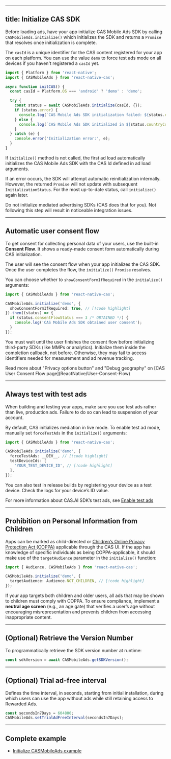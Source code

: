
---

## title: Initialize CAS SDK
Before loading ads, have your app initialize CAS Mobile Ads SDK by calling `CASMobileAds.initialize()` which initializes the SDK and returns a `Promise` that resolves once initialization is complete.

The `casId` is a unique identifier for the CAS content registered for your app on each platform.
You can use the value `demo` to force test ads mode on all devices if you haven't registered a `casId` yet.

```ts
import { Platform } from 'react-native';
import { CASMobileAds } from 'react-native-cas';

async function initCAS() {
  const casId = Platform.OS === 'android' ? 'demo' : 'demo';

  try {
    const status = await CASMobileAds.initialize(casId, {});
    if (status.error) {
      console.log(`CAS Mobile Ads SDK initialization failed: ${status.error}`);
    } else {
      console.log(`CAS Mobile Ads SDK initialized in ${status.countryCode} country`);
    }
  } catch (e) {
    console.error('Initialization error:', e);
  }
}
```

If `initialize()` method is not called, the first ad load automatically initializes the CAS Mobile Ads SDK with the CAS Id defined in ad load arguments.

If an error occurs, the SDK will attempt automatic reinitialization internally. However, the returned `Promise` will not update with subsequent `InitializationStatus`. For the most up-to-date status, call `initialize()` again later.

<Error>  
Do not initialize mediated advertising SDKs (CAS does that for you).  
Not following this step will result in noticeable integration issues.  
</Error>  

---

## Automatic user consent flow
To get consent for collecting personal data of your users, use the built-in **Consent Flow**.
It shows a ready-made consent form automatically during CAS initialization.

The user will see the consent flow when your app initializes the CAS SDK.
Once the user completes the flow, the `initialize()` `Promise` resolves.

You can choose whether to `showConsentFormIfRequired` in the `initialize()` arguments:

```ts
import { CASMobileAds } from 'react-native-cas';

CASMobileAds.initialize('demo', {
  showConsentFormIfRequired: true, // [!code highlight]
}).then((status) => {
  if (status.consentFlowStatus === 3 /* OBTAINED */) {
    console.log('CAS Mobile Ads SDK obtained user consent');
  }
});
```

You must wait until the user finishes the consent flow before initializing third-party SDKs (like MMPs or analytics).
Initialize them inside the completion callback, not before.
Otherwise, they may fail to access identifiers needed for measurement and ad revenue tracking.

<Info>  
Read more about "Privacy options button" and "Debug geography" on [CAS User Consent Flow page](ReactNative/User-Consent-Flow)  
</Info>  

---

## Always test with test ads
When building and testing your apps, make sure you use test ads rather than live, production ads.
Failure to do so can lead to suspension of your account.

By default, CAS initializes mediation in live mode.
To enable test ad mode, manually set `forceTestAds` in the `initialize()` arguments:

```ts
import { CASMobileAds } from 'react-native-cas';

CASMobileAds.initialize('demo', {
  forceTestAds: __DEV__, // [!code highlight]
  testDeviceIds: [
    'YOUR_TEST_DEVICE_ID', // [!code highlight]
  ],
});
```

You can also test in release builds by registering your device as a test device.
Check the logs for your device’s ID value.

For more information about CAS.AI SDK’s test ads, see [Enable test ads](ReactNative/Enabling-test-ads)

---

## Prohibition on Personal Information from Children
Apps can be marked as child-directed or [Children’s Online Privacy Protection Act (COPPA)](https://www.ftc.gov/tips-advice/business-center/privacy-and-security/children%27s-privacy) applicable through the CAS UI.
If the app has knowledge of specific individuals as being COPPA-applicable, it should make use of the `targetAudience` parameter in the `initialize()` function:

```ts
import { Audience, CASMobileAds } from 'react-native-cas';

CASMobileAds.initialize('demo', {
  targetAudience: Audience.NOT_CHILDREN, // [!code highlight]
});
```

If your app targets both children and older users, all ads that may be shown to children must comply with COPPA.
To ensure compliance, implement a **neutral age screen** (e.g., an age gate) that verifies a user’s age without encouraging misrepresentation and prevents children from accessing inappropriate content.

---

## (Optional) Retrieve the Version Number
To programmatically retrieve the SDK version number at runtime:

```ts
const sdkVersion = await CASMobileAds.getSDKVersion();
```

---

## (Optional) Trial ad-free interval
Defines the time interval, in seconds, starting from initial installation, during which users can use the app without ads while still retaining access to Rewarded Ads.

```ts
const secondsIn7Days = 604800;
CASMobileAds.setTrialAdFreeInterval(secondsIn7Days);
```

---

## Complete example
- [Initialize CASMobileAds example]()
